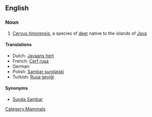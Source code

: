 ==English==
{{wikipedia}}

===Noun===
{{en-noun|sg=[[rusa]] [[deer]]|rusa deer}}

# [[Cervus timorensis]], a species of [[deer]] native to the islands of [[Java]]

====Translations====
* Dutch: [[Javaans hert]]
* French: [[Cerf rusa]]
* German: {{t-|de|Mähnenhirsch|m}}
* Polish: [[Sambar sundajski]]
* Turkish: [[Rusa geyiği]]

====Synonyms====
*[[Sunda Sambar]]

[[Category:Mammals]]